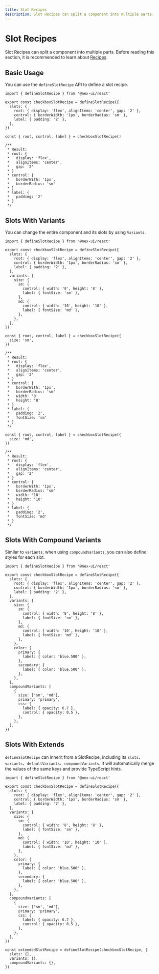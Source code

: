 ```yaml
---
title: Slot Recipes
description: Slot Recipes can split a component into multiple parts.
---
```


# Slot Recipes

Slot Recipes can split a component into multiple parts. Before reading this section, it is recommended to learn about [Recipes](/docs/styling/recipes).

## Basic Usage

You can use the `defineSlotRecipe` API to define a slot recipe.

```tsx {4-8}
import { defineSlotRecipe } from '@nex-ui/react'

export const checkboxSlotRecipe = defineSlotRecipe({
  slots: {
    root: { display: 'flex', alignItems: 'center', gap: '2' },
    control: { borderWidth: '1px', borderRadius: 'sm' },
    label: { padding: '2' },
  },
})

const { root, control, label } = checkboxSlotRecipe()

/**
 * Result:
 * root: {
 *   display: 'flex',
 *   alignItems: 'center',
 *   gap: '2'
 * }
 * control: {
 *   borderWith: '1px',
 *   borderRadius: 'sm'
 * }
 * label: {
 *   padding: '2'
 * }
 */
```

## Slots With Variants

You can change the entire component and its slots by using `Variants`.

```tsx {9-20}
import { defineSlotRecipe } from '@nex-ui/react'

export const checkboxSlotRecipe = defineSlotRecipe({
  slots: {
    root: { display: 'flex', alignItems: 'center', gap: '2' },
    control: { borderWidth: '1px', borderRadius: 'sm' },
    label: { padding: '2' },
  },
  variants: {
    size: {
      sm: {
        control: { width: '8', height: '8' },
        label: { fontSize: 'sm' },
      },
      md: {
        control: { width: '10', height: '10' },
        label: { fontSize: 'md' },
      },
    },
  },
})

const { root, control, label } = checkboxSlotRecipe({
  size: 'sm',
})

/**
 * Result:
 * root: {
 *   display: 'flex',
 *   alignItems: 'center',
 *   gap: '2'
 * }
 * control: {
 *   borderWith: '1px',
 *   borderRadius: 'sm'
 *   width: '8'
 *   height: '8'
 * }
 * label: {
 *   padding: '2',
 *   fontSize: 'sm'
 * }
 */

const { root, control, label } = checkboxSlotRecipe({
  size: 'md',
})

/**
 * Result:
 * root: {
 *   display: 'flex',
 *   alignItems: 'center',
 *   gap: '2'
 * }
 * control: {
 *   borderWith: '1px',
 *   borderRadius: 'sm'
 *   width: '10'
 *   height: '10'
 * }
 * label: {
 *   padding: '2',
 *   fontSize: 'md'
 * }
 */
```

## Slots With Compound Variants

Similar to `variants`, when using `compoundVariants`, you can also define styles for each slot.

```tsx {29-38}
import { defineSlotRecipe } from '@nex-ui/react'

export const checkboxSlotRecipe = defineSlotRecipe({
  slots: {
    root: { display: 'flex', alignItems: 'center', gap: '2' },
    control: { borderWidth: '1px', borderRadius: 'sm' },
    label: { padding: '2' },
  },
  variants: {
    size: {
      sm: {
        control: { width: '8', height: '8' },
        label: { fontSize: 'sm' },
      },
      md: {
        control: { width: '10', height: '10' },
        label: { fontSize: 'md' },
      },
    },
    color: {
      primary: {
        label: { color: 'blue.500' },
      },
      secondary: {
        label: { color: 'blue.500' },
      },
    },
  },
  compoundVariants: [
    {
      size: ['sm', 'md'],
      primary: 'primary',
      css: {
        label: { opacity: 0.7 },
        control: { opacity: 0.5 },
      },
    },
  ],
})
```

## Slots With Extends

`defineSlotRecipe` can inherit from a SlotRecipe, including its `slots`、`variants`、`defaultVariants`、`compoundVariants`.
It will automatically merge the values of the same keys and provide TypeScript hints.

```tsx {41-45}
import { defineSlotRecipe } from '@nex-ui/react'

export const checkboxSlotRecipe = defineSlotRecipe({
  slots: {
    root: { display: 'flex', alignItems: 'center', gap: '2' },
    control: { borderWidth: '1px', borderRadius: 'sm' },
    label: { padding: '2' },
  },
  variants: {
    size: {
      sm: {
        control: { width: '8', height: '8' },
        label: { fontSize: 'sm' },
      },
      md: {
        control: { width: '10', height: '10' },
        label: { fontSize: 'md' },
      },
    },
    color: {
      primary: {
        label: { color: 'blue.500' },
      },
      secondary: {
        label: { color: 'blue.500' },
      },
    },
  },
  compoundVariants: [
    {
      size: ['sm', 'md'],
      primary: 'primary',
      css: {
        label: { opacity: 0.7 },
        control: { opacity: 0.5 },
      },
    },
  ],
})

const extendedSlotRecipe = defineSlotRecipe(checkboxSlotRecipe, {
  slots: {},
  variants: {},
  compoundVariants: {},
})
```
